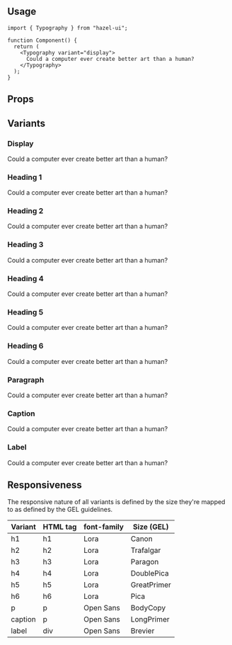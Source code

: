 ## Usage

```tsx
import { Typography } from "hazel-ui";

function Component() {
  return (
    <Typography variant="display">
      Could a computer ever create better art than a human?
    </Typography>
  );
}
```

## Props

<ArgsTable of={Typography} />

## Variants

[]()

### Display

<Canvas>
  <Typography variant="display">
    Could a computer ever create better art than a human?
  </Typography>
</Canvas>

### Heading 1

<Canvas>
  <Typography variant="h1">
    Could a computer ever create better art than a human?
  </Typography>
</Canvas>

### Heading 2

<Canvas>
  <Typography variant="h2">
    Could a computer ever create better art than a human?
  </Typography>
</Canvas>

### Heading 3

<Canvas>
  <Typography variant="h3">
    Could a computer ever create better art than a human?
  </Typography>
</Canvas>

### Heading 4

<Canvas>
  <Typography variant="h4">
    Could a computer ever create better art than a human?
  </Typography>
</Canvas>

### Heading 5

<Canvas>
  <Typography variant="h5">
    Could a computer ever create better art than a human?
  </Typography>
</Canvas>

### Heading 6

<Canvas>
  <Typography variant="h6">
    Could a computer ever create better art than a human?
  </Typography>
</Canvas>

### Paragraph

<Canvas>
  <Typography variant="p">
    Could a computer ever create better art than a human?
  </Typography>
</Canvas>

### Caption

<Canvas>
  <Typography variant="caption">
    Could a computer ever create better art than a human?
  </Typography>
</Canvas>

### Label

<Canvas>
  <Typography variant="label">
    Could a computer ever create better art than a human?
  </Typography>
</Canvas>

## Responsiveness

The responsive nature of all variants is defined by the size
they're mapped to as defined by the GEL guidelines.

| Variant | HTML tag | font-family | Size (GEL)  |
| ------- | -------- | ----------- | ----------- |
| h1      | h1       | Lora        | Canon       |
| h2      | h2       | Lora        | Trafalgar   |
| h3      | h3       | Lora        | Paragon     |
| h4      | h4       | Lora        | DoublePica  |
| h5      | h5       | Lora        | GreatPrimer |
| h6      | h6       | Lora        | Pica        |
| p       | p        | Open Sans   | BodyCopy    |
| caption | p        | Open Sans   | LongPrimer  |
| label   | div      | Open Sans   | Brevier     |

[1]: https://fonts.google.com/specimen/Lora
[2]: https://fonts.google.com/specimen/Open+Sans
[3]: https://www.bbc.co.uk/gel/guidelines/typography
